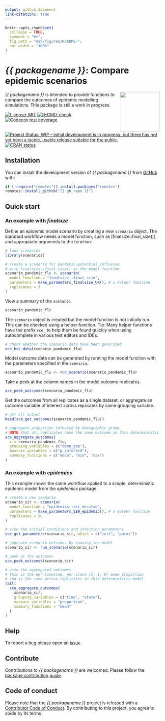 ```yaml
---
output: github_document
link-citations: true
---
```


```r
knitr::opts_chunk$set(
  collapse = TRUE,
  comment = "#>",
  fig.path = "man/figures/README-",
  out.width = "100%"
)
```

# _{{ packagename }}_: Compare epidemic scenarios
<img src="man/figures/logo.png" align="right" width="130"/>

_{{ packagename }}_ is intended to provide functions to compare the outcomes of epidemic modelling simulations. This package is still a work in progress.

<!-- badges: start -->
[![License: MIT](https://img.shields.io/badge/License-MIT-blue.svg)](https://opensource.org/licenses/MIT)
[![R-CMD-check](https://github.com/{{ gh_repo }}/actions/workflows/R-CMD-check.yaml/badge.svg)](https://github.com/{{ gh_repo }}/actions/workflows/R-CMD-check.yaml)
[![Codecov test coverage](https://codecov.io/gh/{{ gh_repo }}/branch/main/graph/badge.svg)](https://app.codecov.io/gh/{{ gh_repo }}?branch=main)
[![Project Status: WIP – Initial development is in progress, but there has not yet been a stable, usable release suitable for the public.](https://www.repostatus.org/badges/latest/wip.svg)](https://www.repostatus.org/#wip)
[![CRAN status](https://www.r-pkg.org/badges/version/{{ packagename }})](https://CRAN.R-project.org/package={{ packagename }})
<!-- badges: end -->

## Installation

You can install the development version of _{{ packagename }}_ from [GitHub](https://github.com/) with:

```r
if (!require("remotes")) install.packages("remotes")
remotes::install_github("{{ gh_repo }}")
```

## Quick start

### An example with _finalsize_

Define an epidemic model scenario by creating a new `scenario` object. The standard workflow needs a model function, such as [finalsize::final_size()], and appropriate arguments to the function.

```r
# load scenarios
library(scenarios)

# create a scenario for pandemic-potential influenza
# with finalsize::final_size() as the model function
scenario_pandemic_flu <- scenario(
  model_function = "finalsize::final_size",
  parameters = make_parameters_finalsize_UK(), # a helper function
  replicates = 3
)
```

View a summary of the `scenario`.

```r
scenario_pandemic_flu
```

The `scenario` object is created but the model function is not initially run. This can be checked using a helper function. Tip: Many helper functions have the prefix `sce_` to help them be found quickly when using autocomplete in various text editors and IDEs.

```r
# check whether the scenario data have been generated
sce_has_data(scenario_pandemic_flu)
```

Model outcome data can be generated by running the model function with the parameters specified in the `scenario`.

```r
scenario_pandemic_flu <- run_scenario(scenario_pandemic_flu)
```

Take a peek at the column names in the model outcome replicates.

```r
sce_peek_outcomes(scenario_pandemic_flu)
```

Get the outcomes from all replicates as a single dataset, or aggregate an outcome variable of interest across replicates by some grouping variable.

```r
# get all output
head(sce_get_outcomes(scenario_pandemic_flu))

# aggregate proportion infected by demographic group
# NOTE that all replicates have the same outcome in this deterministic model
sce_aggregate_outcomes(
  x = scenario_pandemic_flu,
  grouping_variables = c("demo_grp"),
  measure_variables = c("p_infected"),
  summary_functions = c("mean", "min", "max")
)
```

### An example with _epidemics_

This example shows the same workflow applied to a simple, deterministic epidemic model from the _epidemics_ package.

```r
# create a new scenario
scenario_sir <- scenario(
  model_function = "epidemics::sir_desolve",
  parameters = make_parameters_SIR_epidemic(), # a helper function
  replicates = 5L
)

# view the initial conditions and infection parameters
sce_get_parameters(scenario_sir, which = c("init", "parms"))

# generate scenario outcomes by running the model
scenario_sir <- run_scenario(scenario_sir)

# peek at the outcomes
sce_peek_outcomes(scenario_sir)

# view the aggregated outcomes
# this is the per-timestep, per-class (S, I, R) mean proportion
# and is the same across replicates in this deterministic model
tail(
  sce_aggregate_outcomes(
    scenario_sir,
    grouping_variables = c("time", "state"),
    measure_variables = "proportion",
    summary_functions = "mean"
  )
)
```

## Help 

To report a bug please open an [issue](https://github.com/{{ gh_repo }}/issues/new/choose).

## Contribute

Contributions to _{{ packagename }}_ are welcomed. Please follow the [package contributing guide](https://github.com/{{ gh_repo }}/blob/main/.github/CONTRIBUTING.md).

## Code of conduct

Please note that the _{{ packagename }}_ project is released with a [Contributor Code of Conduct](https://github.com/epiverse-trace/.github/blob/main/CODE_OF_CONDUCT.md). By contributing to this project, you agree to abide by its terms.

